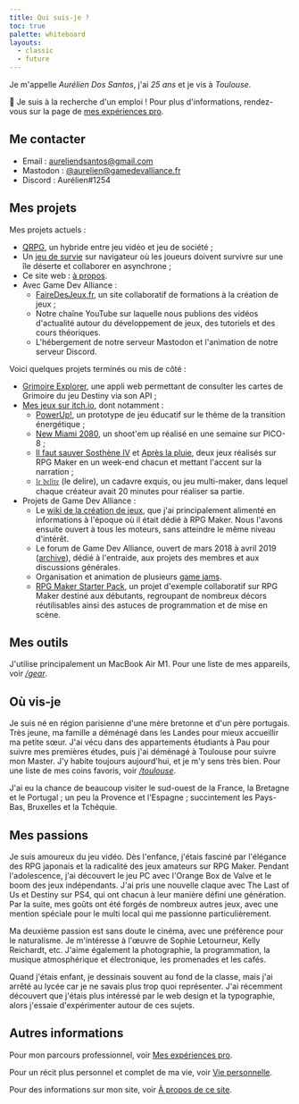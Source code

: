 ```yaml
---
title: Qui suis-je ?
toc: true
palette: whiteboard
layouts:
  - classic
  - future
---
```


Je m'appelle <em>Aurélien Dos Santos</em>, j'ai <em class="hover:text-[#4a8bf3]/80" title="Né le 22 janvier 1997 !"><span id="age">25</span> ans</em> et je vis à <em>Toulouse</em>.

👋 Je suis à la recherche d'un emploi ! Pour plus d'informations, rendez-vous sur la page de [mes expériences pro](/pro).

## Me contacter

- Email : aureliendsantos@gmail.com
- Mastodon : [@aurelien@gamedevalliance.fr](https://mastodon.gamedevalliance.fr/@aurelien)
- Discord : Aurélien#1254

## Mes projets

Mes projets actuels :

- [QRPG](/portfolio/qrpg), un hybride entre jeu vidéo et jeu de société ;
- Un [jeu de survie](https://survie.aureliendossantos.com/) sur navigateur où les joueurs doivent survivre sur une île déserte et collaborer en asynchrone ;
- Ce site web : [à propos](/website).
- Avec Game Dev Alliance :
  - [FaireDesJeux.fr](https://fairedesjeux.fr/), un site collaboratif de formations à la création de jeux ;
  - Notre chaîne YouTube sur laquelle nous publions des vidéos d'actualité autour du développement de jeux, des tutoriels et des cours théoriques.
  - L'hébergement de notre serveur Mastodon et l'animation de notre serveur Discord.

Voici quelques projets terminés ou mis de côté :

- [Grimoire Explorer](https://grimoire.aureliendossantos.com), une appli web permettant de consulter les cartes de Grimoire du jeu Destiny via son API ;
- [Mes jeux sur itch.io](https://aureliendossantos.itch.io), dont notamment :
  - [PowerUp!](https://aureliendossantos.itch.io/powerup), un prototype de jeu éducatif sur le thème de la transition énergétique ;
  - [New Miami 2080](https://aureliendossantos.itch.io/new-miami-2080), un shoot'em up réalisé en une semaine sur PICO-8 ;
  - [Il faut sauver Sosthène IV](https://aureliendossantos.itch.io/sostheneiv) et [Après la pluie](https://aureliendossantos.itch.io/apreslapluie), deux jeux réalisés sur RPG Maker en un week-end chacun et mettant l'accent sur la narration ;
  - [𝔩𝔢 𝔡𝔢𝔩𝔦𝔯𝔢](https://gamedevalliance.itch.io/delire) (le delire), un cadavre exquis, ou jeu multi-maker, dans lequel chaque créateur avait 20 minutes pour réaliser sa partie.
- Projets de Game Dev Alliance :
  - Le [wiki de la création de jeux](https://wiki.gamedevalliance.fr/), que j'ai principalement alimenté en informations à l'époque où il était dédié à RPG Maker. Nous l'avons ensuite ouvert à tous les moteurs, sans atteindre le même niveau d'intérêt.
  - Le forum de Game Dev Alliance, ouvert de mars 2018 à avril 2019 ([archive](https://web.archive.org/web/20190401141448/http://gamedevalliance.fr/)), dédié à l'entraide, aux projets des membres et aux discussions générales.
  - Organisation et animation de plusieurs [game jams](https://gamedevalliance.itch.io/).
  - [RPG Maker Starter Pack](https://gamedevalliance.itch.io/starterpack), un projet d'exemple collaboratif sur RPG Maker destiné aux débutants, regroupant de nombreux décors réutilisables ainsi des astuces de programmation et de mise en scène.

## Mes outils

J'utilise principalement un MacBook Air M1. Pour une liste de mes appareils, voir [<em>/gear</em>](/gear).

## Où vis-je

Je suis né en région parisienne d'une mère bretonne et d'un père portugais. Très jeune, ma famille a déménagé dans les Landes pour mieux accueillir ma petite sœur. J'ai vécu dans des appartements étudiants à Pau pour suivre mes premières études, puis j'ai déménagé à Toulouse pour suivre mon Master. J'y habite toujours aujourd'hui, et je m'y sens très bien. Pour une liste de mes coins favoris, voir [<em>/toulouse</em>](/toulouse).

J'ai eu la chance de beaucoup visiter le sud-ouest de la France, la Bretagne et le Portugal ; un peu la Provence et l'Espagne ; succintement les Pays-Bas, Bruxelles et la Tchéquie.

## Mes passions

Je suis amoureux du jeu vidéo. Dès l'enfance, j'étais fasciné par l'élégance des RPG japonais et la radicalité des jeux amateurs sur RPG Maker. Pendant l'adolescence, j'ai découvert le jeu PC avec l'Orange Box de Valve et le boom des jeux indépendants. J'ai pris une nouvelle claque avec The Last of Us et Destiny sur PS4, qui ont chacun à leur manière défini une génération. Par la suite, mes goûts ont été forgés de nombreux autres jeux, avec une mention spéciale pour le multi local qui me passionne particulièrement.


<FavoriteGames />

Ma deuxième passion est sans doute le cinéma, avec une préférence pour le naturalisme. Je m'intéresse à l'œuvre de Sophie Letourneur, Kelly Reichardt, etc. J'aime également la photographie, la programmation, la musique atmosphérique et électronique, les promenades et les cafés.

Quand j'étais enfant, je dessinais souvent au fond de la classe, mais j'ai arrêté au lycée car je ne savais plus trop quoi représenter. J'ai récemment découvert que j'étais plus intéressé par le web design et la typographie, alors j'essaie d'expérimenter autour de ces sujets.

## Autres informations

Pour mon parcours professionnel, voir [Mes expériences pro](/pro).

Pour un récit plus personnel et complet de ma vie, voir [Vie personnelle](/personal-life).

Pour des informations sur mon site, voir [À propos de ce site](/website).

<script>
	const yearInMs = 3.15576e+10; // Using a year of 365.25 days (because leap years) const age =
	Math.floor((new Date() - new Date("1997/01/22").getTime()) / yearInMs);
	document.getElementById("age").textContent = age;
</script>
